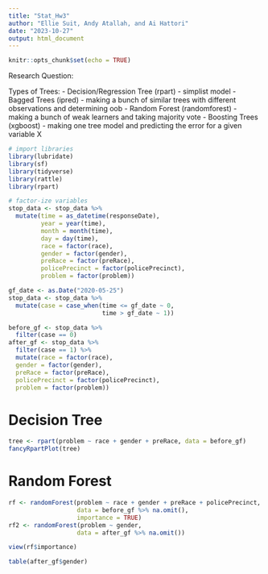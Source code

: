 ```yaml
---
title: "Stat_Hw3"
author: "Ellie Suit, Andy Atallah, and Ai Hattori"
date: "2023-10-27"
output: html_document
---
```


```r
knitr::opts_chunk$set(echo = TRUE)
```

Research Question: 

Types of Trees: 
- Decision/Regression Tree (rpart) - simplist model 
- Bagged Trees (ipred) - making a bunch of similar trees with different observations and determining oob 
- Random Forest (randomforest) - making a bunch of weak learners and taking majority vote
- Boosting Trees (xgboost) - making one tree model and predicting the error for a given variable X 

```r
# import libraries
library(lubridate)
library(sf)
library(tidyverse)
library(rattle)
library(rpart)

# factor-ize variables
stop_data <- stop_data %>%
  mutate(time = as_datetime(responseDate),
         year = year(time),
         month = month(time),
         day = day(time),
         race = factor(race),
         gender = factor(gender),
         preRace = factor(preRace),
         policePrecinct = factor(policePrecinct),
         problem = factor(problem)) 


```

```r
gf_date <- as.Date("2020-05-25")
stop_data <- stop_data %>%
  mutate(case = case_when(time <= gf_date ~ 0,
                          time > gf_date ~ 1))

before_gf <- stop_data %>%
  filter(case == 0) 
after_gf <- stop_data %>%
  filter(case == 1) %>%
  mutate(race = factor(race),
  gender = factor(gender),
  preRace = factor(preRace),
  policePrecinct = factor(policePrecinct),
  problem = factor(problem)) 

```


# Decision Tree
```r
tree <- rpart(problem ~ race + gender + preRace, data = before_gf)
fancyRpartPlot(tree)
```


# Random Forest
```r
rf <- randomForest(problem ~ race + gender + preRace + policePrecinct, 
                   data = before_gf %>% na.omit(),
                   importance = TRUE)
rf2 <- randomForest(problem ~ gender, 
                   data = after_gf %>% na.omit())

view(rf$importance)
```

```r
table(after_gf$gender)
```


